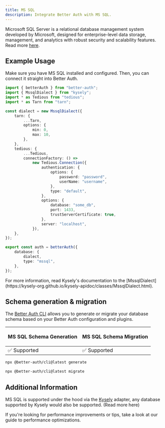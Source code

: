 ```yaml
---
title: MS SQL
description: Integrate Better Auth with MS SQL.
---
```


Microsoft SQL Server is a relational database management system developed by Microsoft, designed for enterprise-level data storage, management, and analytics with robust security and scalability features.
Read more [here](https://en.wikipedia.org/wiki/Microsoft_SQL_Server).

## Example Usage

Make sure you have MS SQL installed and configured.
Then, you can connect it straight into Better Auth.

```ts title="auth.ts"
import { betterAuth } from "better-auth";
import { MssqlDialect } from "kysely";
import * as Tedious from "tedious";
import * as Tarn from "tarn";

const dialect = new MssqlDialect({
    tarn: {
        ...Tarn,
        options: {
            min: 0,
            max: 10,
        },
    },
    tedious: {
        ...Tedious,
        connectionFactory: () =>
            new Tedious.Connection({
                authentication: {
                    options: {
                        password: "password",
                        userName: "username",
                    },
                    type: "default",
                },
                options: {
                    database: "some_db",
                    port: 1433,
                    trustServerCertificate: true,
                },
                server: "localhost",
            }),
    },
});

export const auth = betterAuth({
    database: {
        dialect,
        type: "mssql",
    },
});
```

<Callout>
    For more information, read Kysely's documentation to the
    [MssqlDialect](https://kysely-org.github.io/kysely-apidoc/classes/MssqlDialect.html).
</Callout>

## Schema generation & migration

The [Better Auth CLI](/docs/concepts/cli) allows you to generate or migrate
your database schema based on your Better Auth configuration and plugins.

<table>
    <thead>
        <tr className="border-b">
            <th>
                <p className="font-bold text-[16px] mb-1">MS SQL Schema Generation</p>
            </th>
            <th>
                <p className="font-bold text-[16px] mb-1">MS SQL Schema Migration</p>
            </th>
        </tr>
    </thead>
    <tbody>
        <tr className="h-10">
            <td>✅ Supported</td>
            <td>✅ Supported</td>
        </tr>
    </tbody>
</table>

```bash title="Schema Generation"
npx @better-auth/cli@latest generate
```

```bash title="Schema Migration"
npx @better-auth/cli@latest migrate
```

## Additional Information

MS SQL is supported under the hood via the [Kysely](https://kysely.dev/) adapter, any database supported by Kysely would also be supported. (<Link href="/docs/adapters/other-relational-databases">Read more here</Link>)

If you're looking for performance improvements or tips, take a look at our guide to <Link href="/docs/guides/optimizing-for-performance">performance optimizations</Link>.
